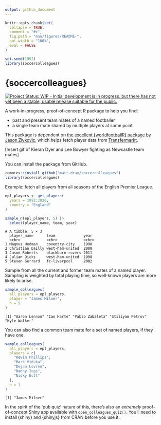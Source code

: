 ```yaml
---
output: github_document
---
```


<!-- README.md is generated from README.Rmd. Please edit that file -->

```r
knitr::opts_chunk$set(
  collapse = TRUE,
  comment = "#>",
  fig.path = "man/figures/README-",
  out.width = "100%",
  eval = FALSE
)

set.seed(1992)
library(soccercolleagues)
```

# {soccercolleagues}

<!-- badges: start -->
[![Project Status: WIP – Initial development is in progress, but there
has not yet been a stable, usable release suitable for the
public.](https://www.repostatus.org/badges/latest/wip.svg)](https://www.repostatus.org/#wip)
<!-- badges: end -->

A work-in-progress, proof-of-concept R package to help you find:

* past and present team mates of a named footballer
* a single team mate shared by multiple players at some point

This package is dependent on [the excellent {worldfootballR} package by Jason Zivkovic](https://jaseziv.github.io/worldfootballR/), which helps fetch player data from [Transfermarkt](https://www.transfermarkt.com/).

[Insert gif of Kieran Dyer and Lee Bowyer fighting as Newcastle team mates]

You can install the package from GitHub.

```r
remotes::install_github("matt-dray/soccercolleagues")
library(soccercolleagues)
```

Example: fetch all players from all seasons of the English Premier League.

```r
epl_players <- get_players(
  years = 1992:2020,
  country = "England"
)

sample_n(epl_players, 5) |> 
  select(player_name, team, year)
```
```
# A tibble: 5 × 3
  player_name      team             year 
  <chr>            <chr>            <chr>
1 Magnus Hedman    coventry-city    1998 
2 Christian Dailly west-ham-united  2000 
3 Jason Roberts    blackburn-rovers 2011 
4 Julian Dicks     west-ham-united  1998 
5 Steven Gerrard   fc-liverpool     2002 
```

Sample from all the current and former team mates of a named player. Sampling is weighted by total playing time, so well-known players are more likely to arise.

```r
sample_colleagues(
  all_players = epl_players,
  player = "James Milner",
  n = 5
)
```
```
[1] "Aaron Lennon" "Ian Harte" "Pablo Zabaleta" "Stiliyan Petrov" "Kyle Walker"  
```

You can also find a common team mate for a set of named players, if they have one.

```r
sample_colleagues(
  all_players = epl_players,
  players = c(
    "Kevin Phillips",
    "Mark Viduka",
    "Dejan Lovren",
    "Danny Ings",
    "Nicky Butt"
  ),
  n = 1
)
```
```
[1] "James Milner"
```

In the spirit of the 'pub quiz' nature of this, there's also an _extremely_ proof-of-concept Shiny app available with `open_colleagues_quiz()`. You'll need to install {shiny} and {shinyjs} from CRAN before you use it.
